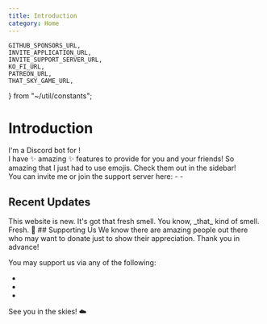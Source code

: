 ```yaml
---
title: Introduction
category: Home
---
```


	GITHUB_SPONSORS_URL,
	INVITE_APPLICATION_URL,
	INVITE_SUPPORT_SERVER_URL,
	KO_FI_URL,
	PATREON_URL,
	THAT_SKY_GAME_URL,
} from "~/util/constants";

# Introduction

<DiscordMessages rounded>
	<DiscordMessage
		author={{ avatar: caelus.avatarIcon, bot: true, username: caelus.name }}
	>
		I'm a Discord bot for <DiscordLink href={THAT_SKY_GAME_URL} title="Sky: Children of the Light"/>!
		<br />
		I have ✨ amazing ✨ features to provide for you and your friends! So amazing that I just had to use emojis. Check them out in the sidebar!
		<br />
		You can invite me or join the support server here:
		- <DiscordLink href={INVITE_APPLICATION_URL} title={`Invite ${caelus.name}`} />
		- <DiscordLink href={INVITE_SUPPORT_SERVER_URL} title="Support Server" />
</DiscordMessage>

</DiscordMessages>

## Recent Updates

<DiscordMessages rounded>
	<DiscordMessage
		author={{ avatar: caelus.avatarIcon, bot: true, username: caelus.name }}
	>
		This website is new. It's got that fresh smell. You know, _that_ kind of smell. Fresh. 🫧
</DiscordMessage>

</DiscordMessages>
## Supporting Us

<DiscordMessages rounded>
	<DiscordMessage
		author={{ avatar: caelus.avatarIcon, bot: true, username: caelus.name }}
	>
We know there are amazing people out there who may want to donate just to show their appreciation. Thank you in advance!

You may support us via any of the following:

- <DiscordLink href={KO_FI_URL} title="Ko-fi" />
- <DiscordLink href={PATREON_URL} title="Patreon" />
- <DiscordLink href={GITHUB_SPONSORS_URL} title="GitHub" />

See you in the skies! ☁️

</DiscordMessage>

</DiscordMessages>
